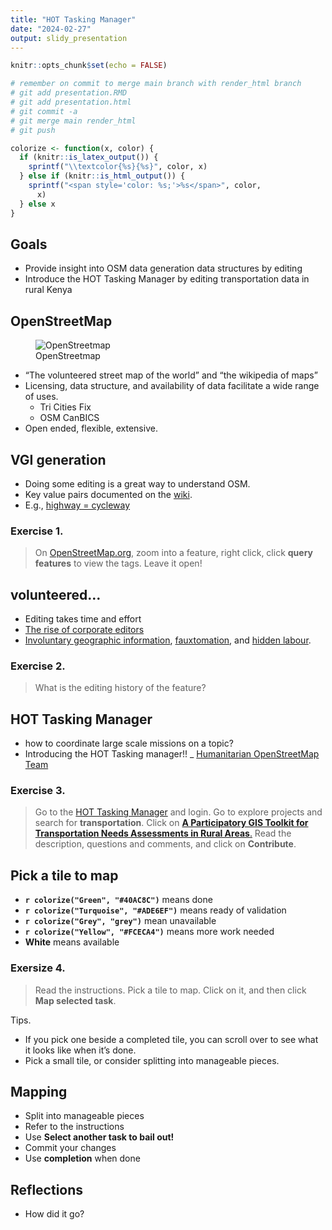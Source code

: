 ```yaml
---
title: "HOT Tasking Manager"
date: "2024-02-27"
output: slidy_presentation
---
```


```r
knitr::opts_chunk$set(echo = FALSE)

# remember on commit to merge main branch with render_html branch
# git add presentation.RMD
# git add presentation.html
# git commit -a
# git merge main render_html
# git push

colorize <- function(x, color) {
  if (knitr::is_latex_output()) {
    sprintf("\\textcolor{%s}{%s}", color, x)
  } else if (knitr::is_html_output()) {
    sprintf("<span style='color: %s;'>%s</span>", color,
      x)
  } else x
}
```

## Goals

- Provide insight into OSM data generation data structures by editing
- Introduce the HOT Tasking Manager by editing transportation data in rural Kenya


## OpenStreetMap

<div class="columns-2">
![OpenStreetmap](www/Openstreetmap_logo.svg.png)

- "The volunteered street map of the world" and "the wikipedia of maps"
- Licensing, data structure, and availability of data facilitate a wide range of 
uses.
   - Tri Cities Fix
   - OSM CanBICS
- Open ended, flexible, extensive.

</div>

## VGI generation

- Doing some editing is a great way to understand OSM.
- Key value pairs documented on the [wiki](https://wiki.openstreetmap.org/).
- E.g., [highway = cycleway](https://wiki.openstreetmap.org/wiki/Tag:highway%3Dcycleway)

### Exercise 1. 
> On [OpenStreetMap.org](https://www.openstreetmap.org), zoom into a feature, right click, click **query features** to view the tags. Leave it open!

## volunteered...

- Editing takes time and effort
- [The rise of corporate editors](https://www.mdpi.com/2220-9964/8/5/232)
- [Involuntary geographic information](https://doi.org/10.1080/00045608.2011.595657), [fauxtomation](https://logicmag.io/failure/the-automation-charade/), 
and [hidden labour](https://mitsloan.mit.edu/ideas-made-to-matter/hidden-work-created-artificial-intelligence-programs).

### Exercise 2. 

> What is the editing history of the feature?

## HOT Tasking Manager

- how to coordinate large scale missions on a topic?
- Introducing the HOT Tasking manager!!
_ [Humanitarian OpenStreetMap Team](https://www.hotosm.org/)

### Exercise 3. 

> Go to the [HOT Tasking Manager](https://tasks.hotosm.org/) and login. Go to 
explore projects and search for **transportation**. Click on [**A Participatory GIS Toolkit for Transportation Needs Assessments in Rural Areas**.](https://tasks.hotosm.org/projects/12614) Read the description, questions and comments, and click on **Contribute**.

## Pick a tile to map

- **`r colorize("Green", "#40AC8C")`** means done
- **`r colorize("Turquoise", "#ADE6EF")`** means ready of validation
- **`r colorize("Grey", "grey")`** mean unavailable
- **`r colorize("Yellow", "#FCECA4")`** means more work needed
- **White** means available

### Exersize 4.

> Read the instructions. Pick a tile to map. Click on it, and then click **Map selected task**.

Tips. 

- If you pick one beside a completed tile, you can scroll over to see what it looks like when it's done.
- Pick a small tile, or consider splitting into manageable pieces.

## Mapping

- Split into manageable pieces
- Refer to the instructions
- Use **Select another task to bail out!**
- Commit your changes
- Use **completion** when done

## Reflections

- How did it go?